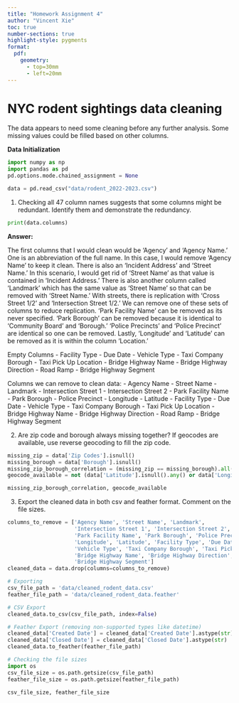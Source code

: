 ```yaml
---
title: "Homework Assignment 4"
author: "Vincent Xie"
toc: true
number-sections: true
highlight-style: pygments
format: 
  pdf: 
    geometry: 
      - top=30mm
      - left=20mm
---
```


# **NYC rodent sightings data cleaning** {.unnumbered}

The data appears to need some cleaning before any further analysis.
Some missing values could be filled based on other columns.

**Data Initialization**

```python
import numpy as np
import pandas as pd
pd.options.mode.chained_assignment = None

data = pd.read_csv("data/rodent_2022-2023.csv")
```

   1. Checking all 47 column names suggests that some columns 
   might be redundant. Identify them and demonstrate the redundancy.

```python
print(data.columns)
```

**Answer:** 

The first columns that I would clean would be 'Agency' and 'Agency Name.' One is an abbreviation of the full name. In this case, I would remove 'Agency Name' to keep it clean. There is also an 'Incident Address' and 'Street Name.' In this scenario, I would get rid of 'Street Name' as that value is contained in 'Incident Address.' There is also another column called 'Landmark' which has the same value as 'Street Name' so that can be removed with 'Street Name.' With streets, there is replication with 'Cross Street 1/2' and 'Intersection Street 1/2.' We can remove one of these sets of columns to reduce replication. 'Park Facility Name' can be removed as its never specified. 'Park Borough' can be removed because it is identical to 'Community Board' and 'Borough.' 'Police Precincts' and 'Police Precinct' are identical so one can be removed. Lastly, 'Longitude' and 'Latitude' can be removed as it is within the column 'Location.'

Empty Columns
- Facility Type
- Due Date
- Vehicle Type
- Taxi Company Borough
- Taxi Pick Up Location
- Bridge Highway Name
- Bridge Highway Direction
- Road Ramp
- Bridge Highway Segment

Columns we can remove to clean data:
- Agency Name
- Street Name
- Landmark
- Intersection Street 1
- Intersection Street 2
- Park Facility Name
- Park Borough
- Police Precinct
- Longitude
- Latitude
- Facility Type
- Due Date
- Vehicle Type
- Taxi Company Borough
- Taxi Pick Up Location
- Bridge Highway Name
- Bridge Highway Direction
- Road Ramp
- Bridge Highway Segment


   2. Are zip code and borough always missing together? If geocodes
   are available, use reverse geocoding to fill the zip code.

```python
missing_zip = data['Zip Codes'].isnull()
missing_borough = data['Borough'].isnull()
missing_zip_borough_correlation = (missing_zip == missing_borough).all()
geocode_available = not (data['Latitude'].isnull().any() or data['Longitude'].isnull().any())

missing_zip_borough_correlation, geocode_available
```

   3. Export the cleaned data in both csv and feather format. 
   Comment on the file sizes.

```python
columns_to_remove = ['Agency Name', 'Street Name', 'Landmark',
                     'Intersection Street 1', 'Intersection Street 2',
                     'Park Facility Name', 'Park Borough', 'Police Precinct',
                     'Longitude', 'Latitude', 'Facility Type', 'Due Date',
                     'Vehicle Type', 'Taxi Company Borough', 'Taxi Pickup Location',
                     'Bridge Highway Name', 'Bridge Highway Direction', 'Road Ramp',
                     'Bridge Highway Segment']
cleaned_data = data.drop(columns=columns_to_remove)

# Exporting
csv_file_path = 'data/cleaned_rodent_data.csv'
feather_file_path = 'data/cleaned_rodent_data.feather'

# CSV Export
cleaned_data.to_csv(csv_file_path, index=False)

# Feather Export (removing non-supported types like datetime)
cleaned_data['Created Date'] = cleaned_data['Created Date'].astype(str)
cleaned_data['Closed Date'] = cleaned_data['Closed Date'].astype(str)
cleaned_data.to_feather(feather_file_path)

# Checking the file sizes
import os
csv_file_size = os.path.getsize(csv_file_path)
feather_file_size = os.path.getsize(feather_file_path)

csv_file_size, feather_file_size
```